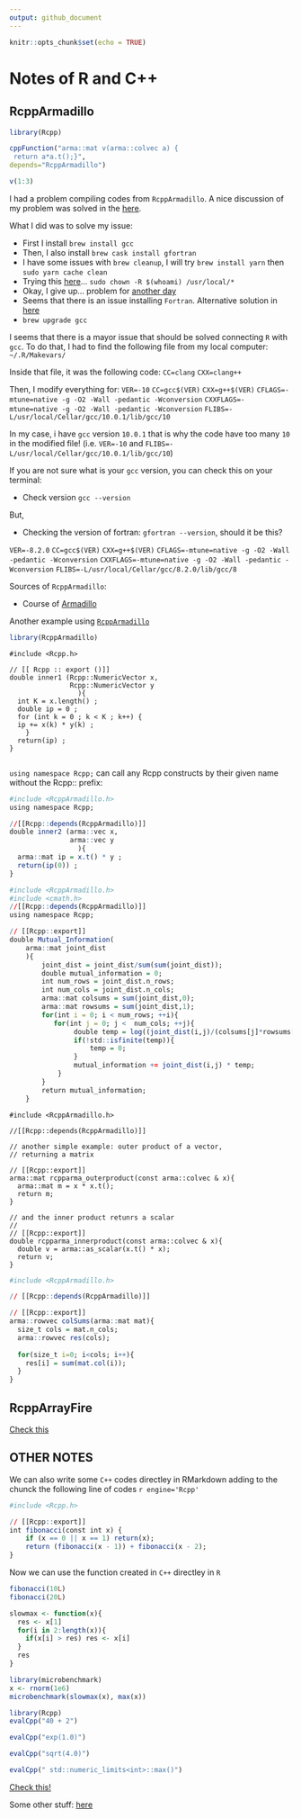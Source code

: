 ```yaml
---
output: github_document
---
```


```r
knitr::opts_chunk$set(echo = TRUE)
```

# Notes of R and C++

## RcppArmadillo

```r
library(Rcpp)

cppFunction("arma::mat v(arma::colvec a) {
 return a*a.t();}",
depends="RcppArmadillo")

v(1:3)

```

I had a problem compiling codes from `RcppArmadillo`. A nice discussion of my problem was solved in the [here](https://stackoverflow.com/questions/35999874/mac-os-x-r-error-ld-warning-directory-not-found-for-option).


What I did was to solve my issue:

- First I install `brew install gcc`
- Then, I also install `brew cask install gfortran`
- I have some issues with `brew cleanup`, I will try `brew install yarn` then `sudo yarn cache clean` 
- Trying this [here](https://discourse.brew.sh/t/brew-gcc-does-not-install-properly/7762/8)... `sudo chown -R $(whoami) /usr/local/*`
- Okay, I give up... problem for [another day](https://github.com/Homebrew/homebrew-core/issues/45009)
- Seems that there is an issue installing `Fortran`. Alternative solution in [here](https://cran.r-project.org/bin/macosx/tools/)
- `brew upgrade gcc`


I seems that there is a mayor issue that should be solved connecting `R` with `gcc`. To do that, I had to find the following file from my local computer: `~/.R/Makevars/`

Inside that file, it was the following code:
`CC=clang`
`CXX=clang++`

Then, I modify everything for: 
`VER=-10`
`CC=gcc$(VER)`
`CXX=g++$(VER)`
`CFLAGS=-mtune=native -g -O2 -Wall -pedantic -Wconversion`
`CXXFLAGS=-mtune=native -g -O2 -Wall -pedantic -Wconversion`
`FLIBS=-L/usr/local/Cellar/gcc/10.0.1/lib/gcc/10`

In my case, i have `gcc` version `10.0.1` that is why the code have too many `10` in the modified file! (i.e. `VER=-10` and `FLIBS=-L/usr/local/Cellar/gcc/10.0.1/lib/gcc/10`)

If you are not sure what is your `gcc` version, you can check this on your terminal: 

- Check version `gcc --version`

But,

- Checking the version of fortran: `gfortran --version`, should it be this?

`VER=-8.2.0`
`CC=gcc$(VER)`
`CXX=g++$(VER)`
`CFLAGS=-mtune=native -g -O2 -Wall -pedantic -Wconversion`
`CXXFLAGS=-mtune=native -g -O2 -Wall -pedantic -Wconversion`
`FLIBS=-L/usr/local/Cellar/gcc/8.2.0/lib/gcc/8`


Sources of `RcppArmadillo`:

- Course of [Armadillo](https://scholar.princeton.edu/sites/default/files/q-aps/files/slides_day4_am.pdf)

Another example using [`RcppArmadillo`](http://arma.sourceforge.net)
```r
library(RcppArmadillo)

```

```Rcpp
#include <Rcpp.h>

// [[ Rcpp :: export ()]]
double inner1 (Rcpp::NumericVector x,
               Rcpp::NumericVector y
                 ){
  int K = x.length() ;
  double ip = 0 ;
  for (int k = 0 ; k < K ; k++) {
  ip += x(k) * y(k) ;
    }
  return(ip) ;
}


```

`using namespace Rcpp;` can call any Rcpp constructs by their given name without the Rcpp:: prefix:
```r
#include <RcppArmadillo.h>
using namespace Rcpp; 

//[[Rcpp::depends(RcppArmadillo)]]
double inner2 (arma::vec x,
               arma::vec y
                 ){
  arma::mat ip = x.t() * y ;
  return(ip(0)) ;
}

```

```r
#include <RcppArmadillo.h>
#include <cmath.h>
//[[Rcpp::depends(RcppArmadillo)]]
using namespace Rcpp;

// [[Rcpp::export]]
double Mutual_Information(
    arma::mat joint_dist
    ){
        joint_dist = joint_dist/sum(sum(joint_dist));
        double mutual_information = 0;
        int num_rows = joint_dist.n_rows;
        int num_cols = joint_dist.n_cols;
        arma::mat colsums = sum(joint_dist,0);
        arma::mat rowsums = sum(joint_dist,1);
        for(int i = 0; i < num_rows; ++i){
           for(int j = 0; j <  num_cols; ++j){
                double temp = log((joint_dist(i,j)/(colsums[j]*rowsums[i])));
                if(!std::isfinite(temp)){
                    temp = 0;
                }
                mutual_information += joint_dist(i,j) * temp; 
            }
        } 
        return mutual_information;    
    }
```

```Rcpp
#include <RcppArmadillo.h>

//[[Rcpp::depends(RcppArmadillo)]]

// another simple example: outer product of a vector,
// returning a matrix

// [[Rcpp::export]]
arma::mat rcpparma_outerproduct(const arma::colvec & x){
  arma::mat m = x * x.t();
  return m;
}

// and the inner product retunrs a scalar
//
// [[Rcpp::export]]
double rcpparma_innerproduct(const arma::colvec & x){
  double v = arma::as_scalar(x.t() * x);
  return v;
}

```

```r
#include <RcppArmadillo.h>

// [[Rcpp::depends(RcppArmadillo)]]

// [[Rcpp::export]]
arma::rowvec colSums(arma::mat mat){
  size_t cols = mat.n_cols;
  arma::rowvec res(cols);
  
  for(size_t i=0; i<cols; i++){
    res[i] = sum(mat.col(i));
  }
}

```

## RcppArrayFire

[Check this](https://www.r-bloggers.com/introducing-rcpparrayfire/)



## OTHER NOTES

We can also write some `C++` codes directley in RMarkdown adding to the chunck the following line of codes `r engine='Rcpp'`
```r
#include <Rcpp.h>

// [[Rcpp::export]]
int fibonacci(const int x) {
    if (x == 0 || x == 1) return(x);
    return (fibonacci(x - 1)) + fibonacci(x - 2);
}
```

Now we can use the function created in `C++` directley in `R`
```r
fibonacci(10L)
fibonacci(20L)
```


```r
slowmax <- function(x){
  res <- x[1]
  for(i in 2:length(x)){
    if(x[i] > res) res <- x[i]
  }
  res
}

library(microbenchmark)
x <- rnorm(1e6)
microbenchmark(slowmax(x), max(x))

library(Rcpp)
evalCpp("40 + 2")

evalCpp("exp(1.0)")

evalCpp("sqrt(4.0)")

evalCpp(" std::numeric_limits<int>::max()")

```



[Check this!](https://www.youtube.com/watch?v=57H34Njrns4)

Some other stuff: [here](https://gallery.rcpp.org//articles/handling-R6-objects-in-rcpp/)

